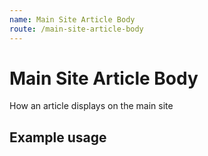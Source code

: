 ```yaml
---
name: Main Site Article Body
route: /main-site-article-body
---
```



# Main Site Article Body

How an article displays on the main site

<Props of={MainSiteArticleBody} />

## Example usage
<Playground>
    <MainSiteArticleBody
    isLegacy={true}
        content={
            [
                {
                   type: 'text',
                   value: 'Former UCLA doctor James Heaps is facing a growing number of civil suits for alleged sexual abuse.'
                },
                {
                    type: 'text',
                    value: 'Two more civil lawsuits from nine women alleging sexual abuse by Heaps were filed Tuesday, according to a press release from Manly, Stewart & Finaldi, the law firm representing the women. This brings the total number of civil suits against Heaps up to at least five. Three of the nine women were UCLA students at the time of the alleged incidents, according to court documents.'
                },
                {
                    type: 'text',
                    value: 'Heaps worked at the Ronald Reagan UCLA Medical Center from 2014 to 2018 as an obstetrician-gynecologist and held medical staff privileges there for about 30 years. Prior to his employment at the medical center, he worked at what is now the UCLA Arthur Ashe Student Health and Wellness Center as a part-time doctor from 1983 to 2010.'
                },
                {
                    type: 'image',
                    value: {
                        imageURL: 'https://dailybruin.com/images/2018/06/web.sp_.kellihayes.KH_.1-640x426.jpg',
                        imageCaption: 'Anna Tsai, a first-year physics student, designed "The Garden of Eden" for the 18th Fashion and Student Trends runway show, which took place Thursday night in Pauley Pavilion.',
                        imageCredit: 'Joe Bruin',
                        imageStaffPosition: 'Daily Bruin senior staff',
                        imageCreditProfileURL: 'https://google.com'
                    }
                },
            ]
        }
    />
</Playground>
